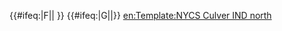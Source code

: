 {{#ifeq:{{{exclude}}}|F||{{NYCS time 2|F|icon=alltimes|text=all times|time={{{time|}}}}} {{NYCS br|time={{{time|}}}}}}} {{#ifeq:{{{exclude}}}|G||{{NYCS time 2|G|icon=alltimes|text=all times|time={{{time|}}}}}}}<noinclude>
[[en:Template:NYCS Culver IND north]]
</noinclude>